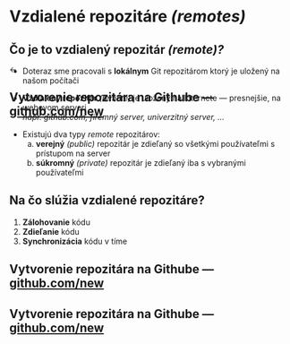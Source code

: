 # Vzdialené repozitáre *(remotes)*


## Čo je to vzdialený repozitár *(remote)?*
- Doteraz sme pracovali s **lokálnym** Git repozitárom ktorý je uložený na našom počítači

- **Vzdialený repozitár** *(remote)* je uložený na Internete --- presnejšie, na webovom serveri  
*napr. github.com, firemný server, univerzitný server, ...*

::: {.fragment}
- Existujú dva typy *remote* repozitárov:
    a. **verejný** *(public)* repozitár je zdieľaný so všetkými používateľmi s prístupom na server
    b. **súkromný** *(private)* repozitár je zdieľaný iba s vybranými používateľmi
:::


## Na čo slúžia vzdialené repozitáre?
1. **Zálohovanie** kódu
2. **Zdieľanie** kódu
3. **Synchronizácia** kódu v tíme


<!-- SHUTTER: CREATE REPO -->

## Vytvorenie repozitára na Githube --- [github.com/new](https://github.com/new)  {auto-animate=true}
::: {data-id=create-repo .shutter style="background-image: url('./img/gh-new-repo/gh-new-full.png')"}
:::

## Vytvorenie repozitára na Githube --- [github.com/new](https://github.com/new)  {auto-animate=true}
::: {data-id=create-repo .shutter style="background-image: url('./img/gh-new-repo/gh-new-full.png'); margin-top: -500px;"}
:::
::: {data-id=arrow .arrow-pointer .fragment .absolute left=1050 bottom=475}
←
:::


## Vytvorenie repozitára na Githube --- [github.com/new](https://github.com/new)  {auto-animate=true}
::: {data-id=create-repo .shutter style="background-image: url('./img/gh-new-repo/gh-new-full.png'); margin-top: -500px;"}
:::
::: {data-id=arrow .arrow-pointer .absolute left=725 bottom=210}
←
:::


## Vytvorenie repozitára na Githube --- [github.com/new](https://github.com/new)  {auto-animate=true}
::: {data-id=create-repo .shutter style="background-image: url('./img/gh-new-repo/gh-new-full.png'); margin-top: -500px;"}
:::
::: {data-id=arrow .arrow-pointer .absolute left=325 bottom=-70}
←
:::


## Vytvorenie repozitára na Githube --- [github.com/new](https://github.com/new)  {auto-animate=true transition="fade" transition-speed="fast"}
::: {data-id=create-repo .shutter style="background-image: url('./img/gh-new-repo/gh-new-full.png'); margin-top: -1550px;"}
:::
::: {data-id=arrow .arrow-pointer .absolute left=450 bottom=-130}
←
:::

<!-- SHUTTER: EMPTY REPO -->

## {auto-animate=true transition="fade" transition-speed="fast"}
::: {data-id=shNewEmptyRepo .shutter style="margin-top: 0px; background-image: url('./img/gh-new-repo/gh-new-empty-repo.png')"}
:::


## {auto-animate=true}
::: {data-id=shNewEmptyRepo .shutter style="margin-top: -400px; background-image: url('./img/gh-new-repo/gh-new-empty-repo.png')"}
:::

::: {.fragment .absolute left=65 bottom=172 style="width: 800px; height: 160px; border: 10px solid red; border-radius: 5px;"}
:::


## Nastavenie *remote* v lokálnom repozitári 

- Na nastavenie vzdialeného repozitára použijeme príkaz `git remote add <name> <url>`:
```zsh
git remote add origin https://github.com/bbrrck/zoo.git
```
- `name` bude Git používať ako meno vzdialeného repozitára na adrese `url`. Meno môže byť ľubovoľné; bežne sa stretneme s menom `origin`.
- Lokálny repozitár môže mať priradený aj viac ako jeden *remote*.



## Poslanie lokálnej kópie na *remote*
- Príkaz `git push <remote> <branch>` "natlačí" lokálne zmeny z vetvy `branch` do vzdialeného repozitára `remote`:
```zsh
git push origin main
```
- Pri prvom zavolaní `git push` je potrebné pridať argument `-u`:
```zsh
git push -u origin main
```
- `-u` alebo `--set-upstream` nastaví predvolenú *remote* vetvu (`origin/main`) pre aktuálnu lokálnu vetvu (`main`) 

- ak *remote* vetva `origin/main` neexistuje, `git push` ju automaticky vytvorí

## Príklad výstupu z `git push`
```zsh
git push -u origin main
```

- Výstup:
```zsh
Enumerating objects: 3, done.
Counting objects: 100% (3/3), done.
Writing objects: 100% (3/3), 241 bytes | 120.00 KiB/s, done.
Total 3 (delta 0), reused 0 (delta 0), pack-reused 0
To https://github.com/bbrrck/test-repo-01.git
 * [new branch]      main -> main
branch 'main' set up to track 'origin/main'.
```


## Zoznam vetiev
- `git branch -a` vypíše zoznam všetkých vetiev, lokálnych aj vzdialených
- `-a` je skratka pre `--all`
```zsh
git branch -a
```
- Výstup --- `*` označuje aktuálnu vetvu:
```js
* main
  tiger
  remotes/origin/main
```


## Konflikt: *remote* zmeny neexistujú lokálne
```zsh
To https://github.com/bbrrck/zoo.git
 ! [rejected]        main -> main (fetch first)
error: failed to push some refs to 'https://github.com/bbrrck/zoo.git'
hint: Updates were rejected because the remote contains work that you do
hint: not have locally. This is usually caused by another repository pushing
hint: to the same ref. You may want to first integrate the remote changes
hint: (e.g., 'git pull ...') before pushing again.
hint: See the 'Note about fast-forwards' in 'git push --help' for details.
```


## Stiahnutie *remote* zmien do lokálu
- Pomocou príkazu `git fetch` stiahneme zoznam zmien z *remote* vetvy:
```zsh
git fetch
```
- Zmeny ktoré nie sú súčasťou lokálnej vetvy zlúčime pomocou `git merge`:
```zsh
git merge # bez argumentov
```
- Vo väčšine prípadov môžeme jednoducho zavolať príkaz `git pull`, ktorý je kombináciou `git fetch` a `git merge`:
```zsh
git pull
```


## Klonovanie existujúceho *remote* repozitára

::: {.todo}
:::

```zsh
git clone https://github.com/bbrrck/animals.git
```
